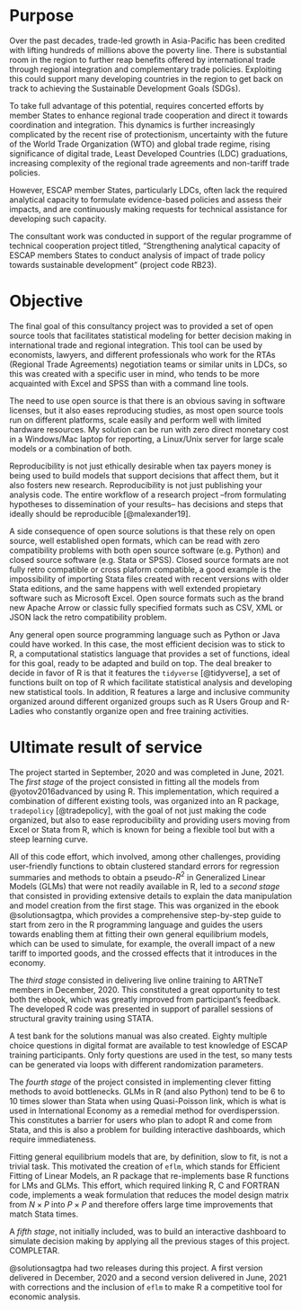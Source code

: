 \chapter{Duties and Responsibilities}

# Purpose

Over the past decades, trade-led growth in Asia-Pacific has been credited with lifting hundreds of millions above the poverty line. There is substantial room in  the region to further reap benefits offered by international trade through regional integration and complementary trade policies. Exploiting this could support many developing countries in the region to get back on track to achieving the Sustainable Development Goals (SDGs).

To take full advantage of this potential, requires concerted efforts by member States to enhance regional trade cooperation and direct it towards coordination and integration. This dynamics is further increasingly complicated by the recent rise of protectionism, uncertainty with the future of the World Trade Organization (WTO) and global trade regime, rising significance of digital trade, Least Developed Countries (LDC) graduations, increasing complexity of the regional trade agreements and non-tariff trade policies. 

However, ESCAP member States, particularly LDCs, often lack the required analytical capacity to formulate evidence-based policies and assess their impacts, and are continuously making requests for technical assistance for developing such capacity.

The consultant work was conducted in support of the regular programme of technical cooperation project titled, "Strengthening analytical capacity of ESCAP members States to conduct analysis of impact of trade policy towards sustainable development" (project code RB23).

# Objective

The final goal of this consultancy project was to provided a set of open source tools that facilitates statistical modeling for better decision making in international trade and regional integration. This tool can be used by economists, lawyers, and different professionals who work for the RTAs (Regional Trade Agreements) negotiation teams or similar units in LDCs, so this was created with a specific user in mind, who tends to be more acquainted with Excel and SPSS than with a command line tools.

The need to use open source is that there is an obvious saving in software licenses, but it also eases reproducing studies, as most open source tools run on different platforms, scale easily and perform well with limited hardware resources. My solution can be run with zero direct monetary cost in a Windows/Mac laptop for reporting, a Linux/Unix server for large scale models or a combination of both.

Reproducibility is not just ethically desirable when tax payers money is being used to build models that support decisions that affect them, but it also fosters new research. Reproducibility is not just publishing your analysis code. The entire workflow of a research project --from formulating hypotheses to dissemination of your results-- has decisions and steps that ideally should be reproducible [@malexander19].

A side consequence of open source solutions is that these rely on open source, well established open formats, which can be read with zero compatibility problems with both open source software (e.g. Python) and closed source software (e.g. Stata or SPSS). Closed source formats are not fully retro compatible or cross plaform compatible, a good example is the impossibility of importing Stata files created with recent versions with older Stata editions, and the same happens with well extended propietary software such as Microsoft Excel. Open source formats such as the brand new Apache Arrow or classic fully specified formats such as CSV, XML or JSON lack the retro compatibility problem.

Any general open source programming language such as Python or Java could have worked. In this case, the most efficient decision was to stick to R, a computational statistics language that provides a set of functions, ideal for this goal, ready to be adapted and build on top. The deal breaker to decide in favor of R is that it features the `tidyverse` [@tidyverse], a set of functions built on top of R which facilitate statistical analysis and developing new statistical tools. In addition, R features a large and inclusive community organized around different organized groups such as R Users Group and R-Ladies who constantly organize open and free training activities.

# Ultimate result of service

The project started in September, 2020 and was completed in June, 2021. The *first stage* of the project consisted in fitting all the models from @yotov2016advanced by using R. This implementation, which required a combination of different existing tools, was organized into an R package, `tradepolicy` [@tradepolicy], with the goal of not just making the code organized, but also to ease reproducibility and providing users moving from Excel or Stata from R, which is known for being a flexible tool but with a steep learning curve.

All of this code effort, which involved, among other challenges, providing user-friendly functions to obtain clustered standard errors for regression summaries and methods to obtain a pseudo-$R^2$ in Generalized Linear Models (GLMs) that were not readily available in R, led to a *second stage* that consisted in providing extensive details to explain the data manipulation and model creation from the first stage. This was organized in the ebook @solutionsagtpa, which provides a comprehensive step-by-step guide to start from zero in the R programming language and guides the users towards enabling them at fitting their own general equilibrium models, which can be used to simulate, for example, the overall impact of a new tariff to imported goods, and the crossed effects that it introduces in the economy.

The *third stage* consisted in delivering live online training to ARTNeT members in December, 2020. This constituted a great opportunity to test both the ebook, which was greatly improved from participant's feedback. The developed R code was presented in support of parallel sessions of structural gravity training using STATA.

A test bank for the solutions manual was also created. Eighty multiple choice questions in digital format are available to test knowledge of ESCAP training participants. Only forty questions are used in the test, so many tests can be generated via loops with different randomization parameters.

The *fourth stage* of the project consisted in implementing clever fitting methods to avoid bottlenecks. GLMs in R (and also Python) tend to be 6 to 10 times slower than Stata when using Quasi-Poisson link, which is what is used in International Economy as a remedial method for overdisperssion. This constitutes a barrier for users who plan to adopt R and come from Stata, and this is also a problem for building interactive dashboards, which require immediateness.

Fitting general equilibrium models that are, by definition, slow to fit, is not a trivial task. This motivated the creation of `eflm`, which stands for Efficient Fitting of Linear Models, an R package that re-implements base R functions for LMs and GLMs. This effort, which required linking R, C and FORTRAN code, implements a weak formulation that reduces the model design matrix from $N\times P$ into $P\times P$ and therefore offers large time improvements that match Stata times.

A *fifth stage*, not initially included, was to build an interactive dashboard to simulate decision making by applying all the previous stages of this project. COMPLETAR.

@solutionsagtpa had two releases during this project. A first version delivered in December, 2020 and a second version delivered in June, 2021 with corrections and the inclusion of `eflm` to make R a competitive tool for economic analysis.

